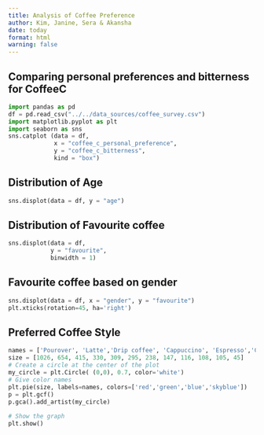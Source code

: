 ```yaml
---
title: Analysis of Coffee Preference
author: Kim, Janine, Sera & Akansha
date: today
format: html
warning: false
---
```


## Comparing personal preferences and bitterness for **CoffeeC**

```python
import pandas as pd
df = pd.read_csv("../../data_sources/coffee_survey.csv")
import matplotlib.pyplot as plt
import seaborn as sns
sns.catplot (data = df, 
             x = "coffee_c_personal_preference",
             y = "coffee_c_bitterness",
             kind = "box")
```

## **Distribution of Age**

```python
sns.displot(data = df, y = "age")
```

## **Distribution of Favourite coffee**

```python
sns.displot(data = df,
            y = "favourite",
            binwidth = 1)
```

## **Favourite coffee based on gender**

```python
sns.displot(data = df, x = "gender", y = "favourite")
plt.xticks(rotation=45, ha='right')

```

## **Preferred Coffee Style**

```python
names = ['Pourover', 'Latte','Drip coffee', 'Cappuccino', 'Espresso','Cortado','Americano', 'Iced coffee', 'Mocha','Cold brew','Other', 'Blended drinks']
size = [1026, 654, 415, 330, 309, 295, 238, 147, 116, 108, 105, 45]
# Create a circle at the center of the plot
my_circle = plt.Circle( (0,0), 0.7, color='white')
# Give color names
plt.pie(size, labels=names, colors=['red','green','blue','skyblue'])
p = plt.gcf()
p.gca().add_artist(my_circle)
 
# Show the graph
plt.show()
```

